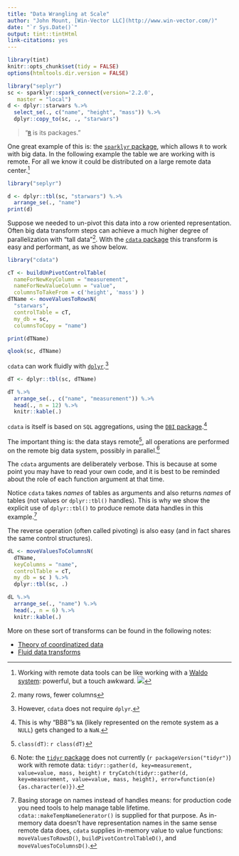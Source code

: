 ```yaml
---
title: "Data Wrangling at Scale"
author: "John Mount, [Win-Vector LLC](http://www.win-vector.com/)"
date: "`r Sys.Date()`"
output: tint::tintHtml
link-citations: yes
---
```


```r
library(tint)
knitr::opts_chunk$set(tidy = FALSE)
options(htmltools.dir.version = FALSE)

library("seplyr")
sc <- sparklyr::spark_connect(version='2.2.0', 
   master = "local")
d <- dplyr::starwars %.>%
  select_se(., c("name", "height", "mass")) %.>%
  dplyr::copy_to(sc, ., "starwars")
```

> "[`R`](https://www.r-project.org) is its packages."

One great example of this is: the [`sparklyr` package](https://CRAN.R-project.org/package=sparklyr), which allows
`R` to work with big data.  In the following example the table we are working with
is remote. For all we know it could be distributed on a large remote data center.^[Working with remote data tools can be like working with a [Waldo system](https://en.wikipedia.org/wiki/Remote_manipulator): powerful, but a touch awkward. ![](Waldo.jpg)]

```r
library("seplyr")

d <- dplyr::tbl(sc, "starwars") %.>%
  arrange_se(., "name")
print(d)
```

Suppose we needed to un-pivot this data into a row oriented representation.
Often big data transform steps can achieve a much higher degree of parallelization
with "tall data"^[many rows, fewer columns].  With the [`cdata` package](https://winvector.github.io/cdata/) this
transform is easy and performant, as we show below.

```r
library("cdata")

cT <- buildUnPivotControlTable(
  nameForNewKeyColumn = "measurement",
  nameForNewValueColumn = "value",
  columnsToTakeFrom = c('height', 'mass') )
dTName <- moveValuesToRowsN(
  "starwars", 
  controlTable = cT, 
  my_db = sc, 
  columnsToCopy = "name")

print(dTName)

qlook(sc, dTName)
```

`cdata` can work fluidly with [`dplyr`](https://CRAN.R-project.org/package=dplyr).^[However, `cdata` does not require `dplyr`.]

```r
dT <- dplyr::tbl(sc, dTName)

dT %.>%
  arrange_se(., c("name", "measurement")) %.>%
  head(., n = 12) %.>%
  knitr::kable(.)
```

`cdata` is itself is based on `SQL` aggregations,
using the [`DBI` package](https://CRAN.R-project.org/package=DBI).^[This is why "BB8"'s `NA`
(likely represented on the remote system as a `NULL`) gets changed to a `NaN`.]

The important thing is: the data stays remote^[`class(dT)`: `r class(dT)`], all operations are performed
on the remote big data system, possibly in parallel.^[Note: the [`tidyr` package](https://CRAN.R-project.org/package=tidyr) does not currently (`r packageVersion("tidyr")`) work with remote data: `tidyr::gather(d, key=measurement, value=value, mass, height)` `r tryCatch(tidyr::gather(d, key=measurement, value=value, mass, height), error=function(e) {as.character(e)})`.]

The `cdata` arguments are deliberately verbose.  This is because at some point you
may have to read your own code, and it is best to be reminded about the role of each
function argument at that time.

Notice `cdata` takes *names* of tables as arguments and also returns *names*
of tables (not values or `dplyr::tbl()` handles).  This is why we show the explicit
use of `dplyr::tbl()` to produce remote data handles in this example.^[Basing storage on names
instead of handles means: for production code you need tools to help manage table 
lifetime. `cdata::makeTempNameGenerator()` is supplied for that purpose.  As
in-memory data doesn't have representation names in the same sense remote data does,
`cdata` supplies in-memory value to value functions: `moveValuesToRowsD()`, `buildPivotControlTableD()`,
and `moveValuesToColumnsD()`.]

The reverse operation (often called pivoting) is also easy (and in
fact shares the same control structures).

```r
dL <- moveValuesToColumnsN(
  dTName,
  keyColumns = "name",
  controlTable = cT,
  my_db = sc ) %.>%
  dplyr::tbl(sc, .)

dL %.>%
  arrange_se(., "name") %.>%
  head(., n = 6) %.>%
  knitr::kable(.)
```


More on these sort of transforms can be found in the following notes:

 * [Theory of coordinatized data](http://winvector.github.io/FluidData/RowsAndColumns.html)
 * [Fluid data transforms](http://winvector.github.io/FluidData/FluidData.html)

 


